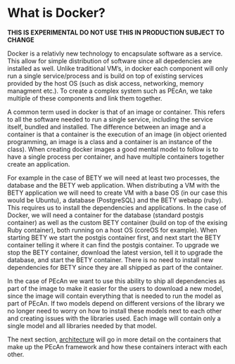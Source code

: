 
# What is Docker?

**THIS IS EXPERIMENTAL DO NOT USE THIS IN PRODUCTION SUBJECT TO CHANGE**

Docker is a relativly new technology to encapsulate software as a service. This allow for simple distribution of software since all depedencies are installed as well. Unlike traditional VM's, in docker each component will only run a single service/process and is build on top of existing services provided by the host OS (such as disk access, networking, memory managment etc.). To create a complex system such as PEcAn, we take multiple of these components and link them together.

A common term used in docker is that of an image or container. This refers to all the software needed to run a single service, including the service itself, bundled and installed. The difference between an image and a container is that a container is the execution of an image  (in object oriented programming, an image is a class and a container is an instance of the class). When creating docker images a good mental model to follow is to have a single process per container, and have multiple containers together create an application.

For example in the case of BETY we will need at least two processes, the database and the BETY web application. When distributing a VM with the BETY application we will need to create VM with a base OS (in our case this would be Ubuntu), a database (PostgreSQL) and the BETY webapp (ruby). This requires us to install the dependencies and applications. In the case of Docker, we will need a container for the database (standard postgis container) as well as the custom BETY container (build on top of the exising Ruby container), both running on a host OS (coreOS for example). When starting BETY we start the postgis container first, and next start the BETY container telling it where it can find the postgis container. To upgrade we stop the BETY container, download the latest version, tell it to upgrade the database, and start the BETY container. There is no need to install new dependencies for BETY since they are all shipped as part of the container.

In the case of PEcAn we want to use this ability to ship all dependencies as part of the image to make it easier for the users to download a new model, since the image will contain everything that is needed to run the model as part of PEcAn. If two models depend on different versions of the library we no longer need to worry on how to install these models next to each other and creating issues with the libraries used. Each image will contain only a single model and all libraries needed by that model.

The next section, [architecture](architecture.md) will go in more detail on the containers that make up the PEcAn framework and how these containers interact with each other.

